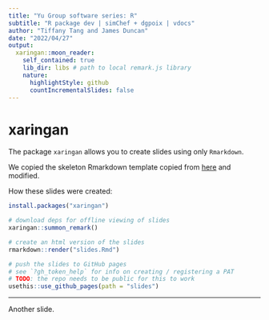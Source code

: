```yaml
---
title: "Yu Group software series: R"
subtitle: "R package dev | simChef + dgpoix | vdocs"
author: "Tiffany Tang and James Duncan"
date: "2022/04/27"
output:
  xaringan::moon_reader:
    self_contained: true
    lib_dir: libs # path to local remark.js library
    nature:
      highlightStyle: github
      countIncrementalSlides: false
---
```


# xaringan

The package `xaringan` allows you to create slides using only `Rmarkdown`.

We copied the skeleton Rmarkdown template copied from
[here](https://bookdown.org/yihui/rmarkdown/xaringan-start.html) and modified.

How these slides were created:

```r
install.packages("xaringan")

# download deps for offline viewing of slides
xaringan::summon_remark()

# create an html version of the slides
rmarkdown::render("slides.Rmd")

# push the slides to GitHub pages
# see `?gh_token_help` for info on creating / registering a PAT
# TODO: the repo needs to be public for this to work
usethis::use_github_pages(path = "slides")
```

---

Another slide.
